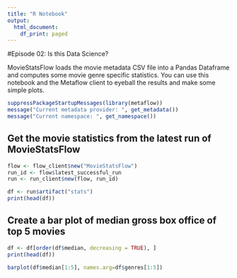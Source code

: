 ```yaml
---
title: "R Notebook"
output:
  html_document:
    df_print: paged
---
```


#Episode 02: Is this Data Science?

MovieStatsFlow loads the movie metadata CSV file into a Pandas Dataframe and computes some movie genre specific statistics. You can use this notebook and the Metaflow client to eyeball the results and make some simple plots.

```r
suppressPackageStartupMessages(library(metaflow))
message("Current metadata provider: ", get_metadata())
message("Current namespace: ", get_namespace())
```

## Get the movie statistics from the latest run of MovieStatsFlow

```r
flow <- flow_client$new("MovieStatsFlow")
run_id <- flow$latest_successful_run
run <- run_client$new(flow, run_id)

df <- run$artifact("stats")
print(head(df))
```



## Create a bar plot of median gross box office of top 5 movies
```r
df <- df[order(df$median, decreasing = TRUE), ]
print(head(df))

barplot(df$median[1:5], names.arg=df$genres[1:5])
```
